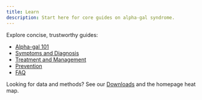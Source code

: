 ```yaml
---
title: Learn
description: Start here for core guides on alpha-gal syndrome.
---
```




<TopicLayout title="Learn" description="Start here for core guides on alpha-gal syndrome.">

Explore concise, trustworthy guides:

- [Alpha-gal 101](/learn/alpha-gal-101)
- [Symptoms and Diagnosis](/learn/symptoms-and-diagnosis)
- [Treatment and Management](/learn/treatment-and-management)
- [Prevention](/learn/prevention)
- [FAQ](/learn/faq)

Looking for data and methods? See our [Downloads](/downloads) and the homepage heat map.

</TopicLayout>

